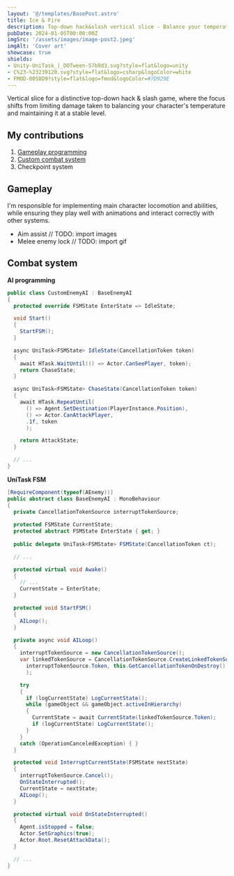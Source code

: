 ```yaml
---
layout: '@/templates/BasePost.astro'
title: Ice & Fire
description: Top-down hack&slash vertical slice - Balance your temperature to stay alive.
pubDate: 2024-01-05T00:00:00Z
imgSrc: '/assets/images/image-post2.jpeg'
imgAlt: 'Cover art'
showcase: true
shields:
- Unity-UniTask_|_DOTween-57b9d3.svg?style=flat&logo=unity
- C%23-%23239120.svg?style=flat&logo=csharp&logoColor=white
- FMOD-0058D9?style=flat&logo=fmod&logoColor=#7D929E
---
```


Vertical slice for a distinctive top-down hack & slash game, where the focus shifts from limiting
damage taken to balancing your character's temperature and maintaining it at a stable level.

<ProjectDetails
  role='Lead Developer'
  company='N/A'
  platforms='PC'
  time='2 years'
/>

## My contributions

1. [Gameplay programming](#gameplay)
1. [Custom combat system](#combat-system)
1. Checkpoint system

## Gameplay
I'm responsible for implementing main character locomotion and abilities,
while ensuring they play well with animations and interact correctly with other systems.
- Aim assist  // TODO: import images
- Melee enemy lock  // TODO: import gif

## Combat system
**AI programming**

```csharp
public class CustomEnemyAI : BaseEnemyAI
{
  protected override FSMState EnterState => IdleState;

  void Start()
  {
    StartFSM();
  }

  async UniTask<FSMState> IdleState(CancellationToken token)
  {
    await HTask.WaitUntil(() => Actor.CanSeePlayer, token);
    return ChaseState;
  }

  async UniTask<FSMState> ChaseState(CancellationToken token)
  {
    await HTask.RepeatUntil(
      () => Agent.SetDestination(PlayerInstance.Position),
      () => Actor.CanAttackPlayer, 
      .1f, token
      );

    return AttackState;
  }

  // ...
}
```

**UniTask FSM**
```csharp
[RequireComponent(typeof(AEnemy))]
public abstract class BaseEnemyAI : MonoBehaviour
{
  private CancellationTokenSource interruptTokenSource;
  
  protected FSMState CurrentState;
  protected abstract FSMState EnterState { get; }
  
  public delegate UniTask<FSMState> FSMState(CancellationToken ct);

  // ...

  protected virtual void Awake()
  {
    // ...
    CurrentState = EnterState;
  }

  protected void StartFSM()
  {
    AILoop();
  }

  private async void AILoop()
  {
    interruptTokenSource = new CancellationTokenSource();
    var linkedTokenSource = CancellationTokenSource.CreateLinkedTokenSource(
      interruptTokenSource.Token, this.GetCancellationTokenOnDestroy()
      );

    try
    {
      if (logCurrentState) LogCurrentState();
      while (gameObject && gameObject.activeInHierarchy)
      {
        CurrentState = await CurrentState(linkedTokenSource.Token);
        if (logCurrentState) LogCurrentState();
      }
    }
    catch (OperationCanceledException) { }
  }

  protected void InterruptCurrentState(FSMState nextState)
  {
    interruptTokenSource.Cancel();
    OnStateInterrupted();
    CurrentState = nextState;
    AILoop();
  }

  protected virtual void OnStateInterrupted()
  {
    Agent.isStopped = false;
    Actor.SetGraphics(true);
    Actor.Root.ResetAttackData();
  }

  // ...
}
```

